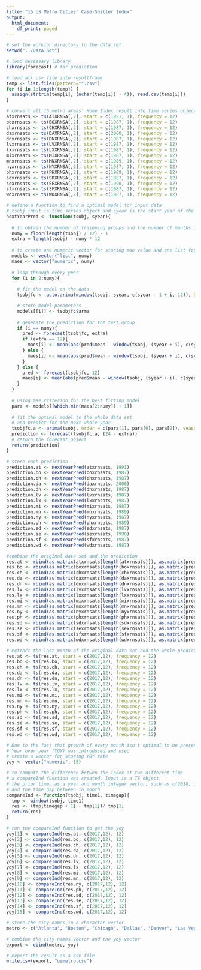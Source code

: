 ```yaml
---
title: "15 US Metro Cities' Case-Shiller Index"
output:
  html_document:
    df_print: paged
---
```


```r

# set the workign directory to the data set
setwd("../Data Set")

# load necessary library
library(forecast) # for prediction

# load all csv file into resultframe
temp <- list.files(pattern="*.csv")
for (i in 1:length(temp)) {
  assign(strtrim(temp[i], (nchar(temp[i]) - 4)), read.csv(temp[i]))
}

# convert all 15 metro areas' Home Index result into time series object
atxrnsats <- ts(ATXRNSA[,2], start = c(1991, 1), frequency = 12)
boxrnsats <- ts(BOXRNSA[,2], start = c(1987, 1), frequency = 12)
chxrnsats <- ts(CHXRNSA[,2], start = c(1987, 1), frequency = 12)
daxrnsats <- ts(DAXRNSA[,2], start = c(2000, 1), frequency = 12)
dnxrnsats <- ts(DNXRNSA[,2], start = c(1987, 1), frequency = 12)
lvxrnsats <- ts(LVXRNSA[,2], start = c(1987, 1), frequency = 12)
lxxrnsats <- ts(LXXRNSA[,2], start = c(1987, 1), frequency = 12)
mixrnsats <- ts(MIXRNSA[,2], start = c(1987, 1), frequency = 12)
mnxrnsats <- ts(MNXRNSA[,2], start = c(1989, 1), frequency = 12)
nyxrnsats <- ts(NYXRNSA[,2], start = c(1987, 1), frequency = 12)
phxrnsats <- ts(PHXRNSA[,2], start = c(1989, 1), frequency = 12)
sdxrnsats <- ts(SDXRNSA[,2], start = c(1987, 1), frequency = 12)
sexrnsats <- ts(SEXRNSA[,2], start = c(1990, 1), frequency = 12)
sfxrnsats <- ts(SFXRNSA[,2], start = c(1987, 1), frequency = 12)
wdxrnsats <- ts(WDXRNSA[,2], start = c(1987, 1), frequency = 12)

# define a function to find a optimal model for input data
# tsobj input is time series object and syear is the start year of the data
nextYearPred <- function(tsobj, syear){
  
  # to obtain the number of trainning groups and the number of months in the last test group
  numy = floor(length(tsobj) / 12) - 1
  extra = length(tsobj) - numy * 12
  
  # to create one numeric vector for storing mae value and one list for ARIMA parameters
  models <- vector("list", numy)
  maes <- vector("numeric", numy)
  
  # loop through every year
  for (i in 2:numy){
  
    # fit the model on the data
    tsobjfc <- auto.arima(window(tsobj, syear, c(syear - 1 + i, 12)), D = 1)

    # store model parameters
    models[[i]] <- tsobjfc$arma
    
    # generate the prediction for the test group
    if (i == numy){
      pred <- forecast(tsobjfc, extra)
      if (extra == 12){
        maes[i] <- mean(abs(pred$mean - window(tsobj, (syear + i), c(syear + i, 12))))
      } else {
        maes[i] <- mean(abs(pred$mean - window(tsobj, (syear + i), c(syear + i + 1, extra - 12))))
      }
    } else {
      pred <- forecast(tsobjfc, 12)
      maes[i] <- mean(abs(pred$mean - window(tsobj, (syear + i), c(syear + i, 12))))
    }
  }
  
  # using mae criterion for the best fitting model
  para <- models[[which.min(maes[2:numy]) + 1]]
  
  # fit the optimal model to the whole data set
  # and predict for the next whole year
  tsobjfc.a <- arima(tsobj, order = c(para[1], para[6], para[2]), seasonal = list(order = c(para[3], para[7], para[4]), period = para[5]), method = "ML")
  prediction <- forecast(tsobjfc.a, (24 - extra))
  # return the forecast object
  return(prediction)
}

# store each prediction
prediction.at <- nextYearPred(atxrnsats, 1991)
prediction.bo <- nextYearPred(boxrnsats, 1987)
prediction.ch <- nextYearPred(chxrnsats, 1987)
prediction.da <- nextYearPred(daxrnsats, 2000)
prediction.dn <- nextYearPred(dnxrnsats, 1987)
prediction.lv <- nextYearPred(lvxrnsats, 1987)
prediction.lx <- nextYearPred(lxxrnsats, 1987)
prediction.mi <- nextYearPred(mixrnsats, 1987)
prediction.mn <- nextYearPred(mnxrnsats, 1989)
prediction.ny <- nextYearPred(nyxrnsats, 1987)
prediction.ph <- nextYearPred(phxrnsats, 1989)
prediction.sd <- nextYearPred(sdxrnsats, 1987)
prediction.se <- nextYearPred(sexrnsats, 1990)
prediction.sf <- nextYearPred(sfxrnsats, 1987)
prediction.wd <- nextYearPred(wdxrnsats, 1987)

#combine the original data set and the prediction
res.at <- rbind(as.matrix(atxrnsats[length(atxrnsats)]), as.matrix(prediction.at$mean))
res.bo <- rbind(as.matrix(boxrnsats[length(boxrnsats)]), as.matrix(prediction.bo$mean))
res.ch <- rbind(as.matrix(chxrnsats[length(chxrnsats)]), as.matrix(prediction.ch$mean))
res.da <- rbind(as.matrix(daxrnsats[length(daxrnsats)]), as.matrix(prediction.da$mean))
res.dn <- rbind(as.matrix(dnxrnsats[length(dnxrnsats)]), as.matrix(prediction.dn$mean))
res.lv <- rbind(as.matrix(lvxrnsats[length(lvxrnsats)]), as.matrix(prediction.lv$mean))
res.lx <- rbind(as.matrix(lxxrnsats[length(lxxrnsats)]), as.matrix(prediction.lx$mean))
res.mi <- rbind(as.matrix(mixrnsats[length(mixrnsats)]), as.matrix(prediction.mi$mean))
res.mn <- rbind(as.matrix(mnxrnsats[length(mnxrnsats)]), as.matrix(prediction.mn$mean))
res.ny <- rbind(as.matrix(nyxrnsats[length(nyxrnsats)]), as.matrix(prediction.ny$mean))
res.ph <- rbind(as.matrix(phxrnsats[length(phxrnsats)]), as.matrix(prediction.ph$mean))
res.sd <- rbind(as.matrix(sdxrnsats[length(sdxrnsats)]), as.matrix(prediction.sd$mean))
res.se <- rbind(as.matrix(sexrnsats[length(sexrnsats)]), as.matrix(prediction.se$mean))
res.sf <- rbind(as.matrix(sfxrnsats[length(sfxrnsats)]), as.matrix(prediction.sf$mean))
res.wd <- rbind(as.matrix(wdxrnsats[length(wdxrnsats)]), as.matrix(prediction.wd$mean))

# extract the last month of the original data set and the whole prediction set
res.at <- ts(res.at, start = c(2017,12), frequency = 12)
res.bo <- ts(res.bo, start = c(2017,12), frequency = 12)
res.ch <- ts(res.ch, start = c(2017,12), frequency = 12)
res.da <- ts(res.da, start = c(2017,12), frequency = 12)
res.dn <- ts(res.dn, start = c(2017,12), frequency = 12)
res.lv <- ts(res.lv, start = c(2017,12), frequency = 12)
res.lx <- ts(res.lx, start = c(2017,12), frequency = 12)
res.mi <- ts(res.mi, start = c(2017,12), frequency = 12)
res.mn <- ts(res.mn, start = c(2017,12), frequency = 12)
res.ny <- ts(res.ny, start = c(2017,12), frequency = 12)
res.ph <- ts(res.ph, start = c(2017,12), frequency = 12)
res.sd <- ts(res.sd, start = c(2017,12), frequency = 12)
res.se <- ts(res.se, start = c(2017,12), frequency = 12)
res.sf <- ts(res.sf, start = c(2017,12), frequency = 12)
res.wd <- ts(res.wd, start = c(2017,12), frequency = 12)

# Due to the fact that growth of every month isn't optimal to be presented in one figure
# Year over year (YOY) was introduced and used
# create a vector for storing YOY rate
yoy <- vector("numeric", 15)

# to compute the difference betwen the index at two different time
# a compareInd function was created. Input is a TS object, 
# the prior time, as a year and month integer vector, such as c(2018, 1) 
# and the time gap between in month
compareInd <- function(tsobj, time1, timegap){
  tmp <- window(tsobj, time1)
  res <- (tmp[timegap + 1] - tmp[1])/ tmp[1]
  return(res)
}

# run the compareInd function to get the yoy
yoy[1] <- compareInd(res.at, c(2017,12), 12)
yoy[2] <- compareInd(res.bo, c(2017,12), 12)
yoy[3] <- compareInd(res.ch, c(2017,12), 12)
yoy[4] <- compareInd(res.da, c(2017,12), 12)
yoy[5] <- compareInd(res.dn, c(2017,12), 12)
yoy[6] <- compareInd(res.lv, c(2017,12), 12)
yoy[7] <- compareInd(res.lx, c(2017,12), 12)
yoy[8] <- compareInd(res.mi, c(2017,12), 12)
yoy[9] <- compareInd(res.mn, c(2017,12), 12)
yoy[10] <- compareInd(res.ny, c(2017,12), 12)
yoy[11] <- compareInd(res.ph, c(2017,12), 12)
yoy[12] <- compareInd(res.sd, c(2017,12), 12)
yoy[13] <- compareInd(res.se, c(2017,12), 12)
yoy[14] <- compareInd(res.sf, c(2017,12), 12)
yoy[15] <- compareInd(res.wd, c(2017,12), 12)

# store the city names in a character vector
metro <- c("Atlanta", "Boston", "Chicago", "Dallas", "Denver", "Las Vegas", "Los Angeles", "Miami", "Minneapolis", "New York", "Phoenix", "San Diego", "Seattle", "San Francisco", "Washington")

# combine the city names vector and the yoy vector
export <- cbind(metro, yoy)

# export the result as a csv file
write.csv(export, "usmetro.csv")
```
